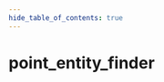 ```yaml
---
hide_table_of_contents: true
---
```


<!---
!!!!!!
THIS PAGE IS AUTOGENERATED FROM GAME FGD DEFINITIONS!
DO NOT EDIT MANUALLY!
!!!!!!

In order to make edits, you can make an annotation file in /fgd_dump_overrides
-->


# point_entity_finder



<Tabs queryString="game">
    
<TabItem value="cs2" label="Counter-Strike 2">
    <CS2Page />
</TabItem>

<TabItem value="steamvr" label="SteamVR Home">
    <STEAMVRPage />
</TabItem>

<TabItem value="dota2" label="Dota 2">
    <DOTA2Page />
</TabItem>

<TabItem value="hla" label="Half-Life: Alyx">
    <HLAPage />
</TabItem>

</Tabs>
